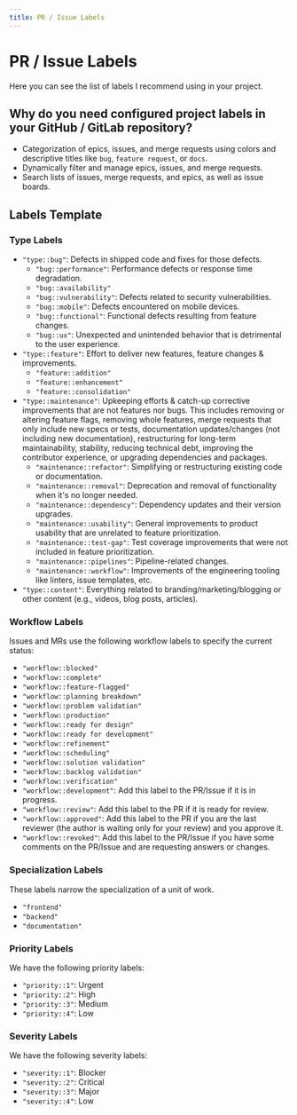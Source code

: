 ```yaml
---
title: PR / Issue Labels
---
```


# PR / Issue Labels

Here you can see the list of labels I recommend using in your project.

## Why do you need configured project labels in your GitHub / GitLab repository?

- Categorization of epics, issues, and merge requests using colors and descriptive titles like `bug`, `feature request`, or `docs`.
- Dynamically filter and manage epics, issues, and merge requests.
- Search lists of issues, merge requests, and epics, as well as issue boards.

## Labels Template

### Type Labels

- `"type::bug"`: Defects in shipped code and fixes for those defects.
    - `"bug::performance"`: Performance defects or response time degradation.
    - `"bug::availability"`
    - `"bug::vulnerability"`: Defects related to security vulnerabilities.
    - `"bug::mobile"`: Defects encountered on mobile devices.
    - `"bug::functional"`: Functional defects resulting from feature changes.
    - `"bug::ux"`: Unexpected and unintended behavior that is detrimental to the user experience.
- `"type::feature"`: Effort to deliver new features, feature changes & improvements.
    - `"feature::addition"`
    - `"feature::enhancement"`
    - `"feature::consolidation"`
- `"type::maintenance"`: Upkeeping efforts & catch-up corrective improvements that are not features nor bugs. This includes removing or altering feature flags, removing whole features, merge requests that only include new specs or tests, documentation updates/changes (not including new documentation), restructuring for long-term maintainability, stability, reducing technical debt, improving the contributor experience, or upgrading dependencies and packages.
    - `"maintenance::refactor"`: Simplifying or restructuring existing code or documentation.
    - `"maintenance::removal"`: Deprecation and removal of functionality when it's no longer needed.
    - `"maintenance::dependency"`: Dependency updates and their version upgrades.
    - `"maintenance::usability"`: General improvements to product usability that are unrelated to feature prioritization.
    - `"maintenance::test-gap"`: Test coverage improvements that were not included in feature prioritization.
    - `"maintenance::pipelines"`: Pipeline-related changes.
    - `"maintenance::workflow"`: Improvements of the engineering tooling like linters, issue templates, etc.
- `"type::content"`: Everything related to branding/marketing/blogging or other content (e.g., videos, blog posts, articles).

### Workflow Labels

Issues and MRs use the following workflow labels to specify the current status:

- `"workflow::blocked"`
- `"workflow::complete"`
- `"workflow::feature-flagged"`
- `"workflow::planning breakdown"`
- `"workflow::problem validation"`
- `"workflow::production"`
- `"workflow::ready for design"`
- `"workflow::ready for development"`
- `"workflow::refinement"`
- `"workflow::scheduling"`
- `"workflow::solution validation"`
- `"workflow::backlog validation"`
- `"workflow::verification"`
- `"workflow::development"`: Add this label to the PR/Issue if it is in progress.
- `"workflow::review"`: Add this label to the PR if it is ready for review.
- `"workflow::approved"`: Add this label to the PR if you are the last reviewer (the author is waiting only for your review) and you approve it.
- `"workflow::revoked"`: Add this label to the PR/Issue if you have some comments on the PR/Issue and are requesting answers or changes.

### Specialization Labels

These labels narrow the specialization of a unit of work.

- `"frontend"`
- `"backend"`
- `"documentation"`

### Priority Labels

We have the following priority labels:

- `"priority::1"`: Urgent
- `"priority::2"`: High
- `"priority::3"`: Medium
- `"priority::4"`: Low

### Severity Labels

We have the following severity labels:

- `"severity::1"`: Blocker
- `"severity::2"`: Critical
- `"severity::3"`: Major
- `"severity::4"`: Low